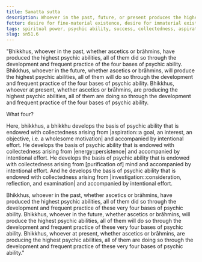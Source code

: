```yaml
---
title: Samatta sutta
description: Whoever in the past, future, or present produces the highest psychic abilities, all of them do so through the development and frequent practice of the four bases of psychic ability.
fetter: desire for fine-material existence, desire for immaterial existence, conceit, restlessness, ignorance
tags: spiritual power, psychic ability, success, collectedness, aspiration, persistence, energy, mind, investigation, reflection, close examination, sn, sn45-56, sn51
slug: sn51.6
---
```


"Bhikkhus, whoever in the past, whether ascetics or brāhmins, have produced the highest psychic abilities, all of them did so through the development and frequent practice of the four bases of psychic ability. Bhikkhus, whoever in the future, whether ascetics or brāhmins, will produce the highest psychic abilities, all of them will do so through the development and frequent practice of the four bases of psychic ability. Bhikkhus, whoever at present, whether ascetics or brāhmins, are producing the highest psychic abilities, all of them are doing so through the development and frequent practice of the four bases of psychic ability.

What four?

Here, bhikkhus, a bhikkhu develops the basis of psychic ability that is endowed with collectedness arising from |aspiration::a goal, an interest, an objective, i.e. a wholesome motivation| and accompanied by intentional effort. He develops the basis of psychic ability that is endowed with collectedness arising from |energy::persistence| and accompanied by intentional effort. He develops the basis of psychic ability that is endowed with collectedness arising from [purification of] mind and accompanied by intentional effort. And he develops the basis of psychic ability that is endowed with collectedness arising from |investigation::consideration, reflection, and examination| and accompanied by intentional effort.

Bhikkhus, whoever in the past, whether ascetics or brāhmins, have produced the highest psychic abilities, all of them did so through the development and frequent practice of these very four bases of psychic ability. Bhikkhus, whoever in the future, whether ascetics or brāhmins, will produce the highest psychic abilities, all of them will do so through the development and frequent practice of these very four bases of psychic ability. Bhikkhus, whoever at present, whether ascetics or brāhmins, are producing the highest psychic abilities, all of them are doing so through the development and frequent practice of these very four bases of psychic ability."